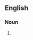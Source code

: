 {{also|slide-shows|slide shows}}

==English==

===Noun===
{{head|en|noun form}}

# {{plural of|en|slideshow}}